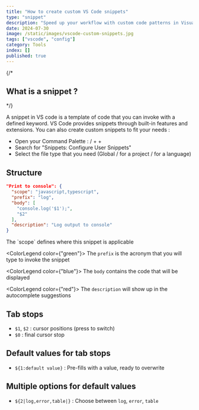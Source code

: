 ```yaml
---
title: "How to create custom VS Code snippets"
type: "snippet"
description: "Speed up your workflow with custom code patterns in Visual Studio Code"
date: 2024-07-30
image: /static/images/vscode-custom-snippets.jpg
tags: ["vscode", "config"]
category: Tools
index: []
published: true
---
```


{/* <h2 className="text-[22px] !mt-0">What is a snippet ?</h2> */}

A snippet in VS code is a template of code that you can invoke with a defined keyword.
VS Code provides snippets through built-in features and extensions. You can also create 
custom snippets to fit your needs :

- Open your Command Palette : <KeyboardKey value="CMD" /> / <KeyboardKey value="CTRL" />  + <KeyboardKey value="SHIFT" /> + <KeyboardKey value="P" />
- Search for "Snippets: Configure User Snippets"
- Select the file type that you need (Global / for a project / for a language)

## Structure

```json {2}#purple {3}#green {4}#blue {8}#red
"Print to console": {
  "scope": "javascript,typescript",
  "prefix": "log",
  "body": [
    "console.log('$1');",
    "$2"
  ],
  "description": "Log output to console"
}
```
<div className="article-layout">
  <ColorLegend color={"purple"}>
    The `scope` defines where this snippet is applicable
  </ColorLegend>

  <ColorLegend color={"green"}>
    The `prefix` is the acronym that you will type to invoke the snippet
  </ColorLegend>

  <ColorLegend color={"blue"}>
    The `body` contains the code that will be displayed
  </ColorLegend>

  <ColorLegend color={"red"}>
    The `description` will show up in the autocomplete suggestions
  </ColorLegend>
</div>

## Tab stops

- `$1`, `$2` : cursor positions (press <KeyboardKey value='TAB' /> to switch)
- `$0` : final cursor stop

## Default values for tab stops
- `${1:default value}` : Pre-fills with a value, ready to overwrite

## Multiple options for default values
- `${2|log,error,table|}` : Choose between `log`, `error`, `table`

<SpacerS />
